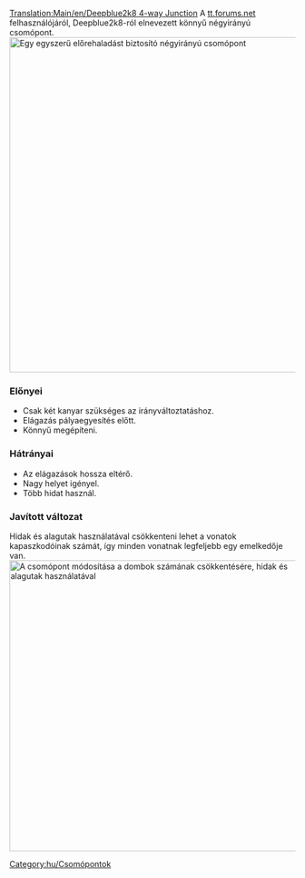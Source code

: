 [[Translation:Main/en/Deepblue2k8 4-way Junction]]
{{en/-}}{{hu/Csomópontmenü}}
A  [http://www.tt-forums.net/viewtopic.php?p=726035#p726035 tt.forums.net] felhasználójáról, Deepblue2k8-ról elnevezett könnyű négyirányú csomópont.
[[File:en/Deepblue2k8 4-way junction.png|none|thumb|590px|Egy egyszerű előrehaladást biztosító négyirányú csomópont]]

===Előnyei===
* Csak két kanyar szükséges az irányváltoztatáshoz.
* Elágazás pályaegyesítés előtt.
* Könnyű megépíteni.

===Hátrányai===
* Az elágazások hossza eltérő.
* Nagy helyet igényel.
* Több hidat használ.

===Javított változat===

Hidak és alagutak használatával csökkenteni lehet a vonatok kapaszkodóinak számát, így minden vonatnak legfeljebb egy emelkedője van.
[[File:en/Deepblue2k8-tunnel-bridge.jpeg|none|thumb|512px|A csomópont módosítása a dombok számának csökkentésére, hidak és alagutak használatával]]

[[Category:hu/Csomópontok]]